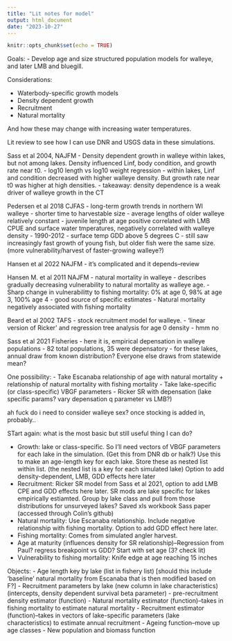 ```yaml
---
title: "Lit notes for model"
output: html_document
date: "2023-10-27"
---
```


```r
knitr::opts_chunk$set(echo = TRUE)
```

Goals: 
- Develop age and size structured population models for walleye, and later LMB and bluegill. 

Considerations: 

- Waterbody-specific growth models
- Density dependent growth
- Recruitment
- Natural mortality

And how these may change with increasing water temperatures. 

Lit review to see how I can use DNR and USGS data in these simulations. 

Sass et al 2004, NAJFM
- Density dependent growth in walleye within lakes, but not among lakes. Density influenced Linf, body condition, and growth rate near t0. 
- log10 length vs log10 weight regression
- within lakes, Linf and condition decreased with higher walleye density. But growth rate near t0 was higher at high densities. 
- takeaway: density dependence is a weak driver of walleye growth in the CT

Pedersen et al 2018 CJFAS
- long-term growth trends in northern WI walleye
- shorter time to harvestable size
- average lengths of older walleye relatively constant
- juvenile length at age positive correlated with LMB CPUE and surface water tmperatures, negatively correlated with walleye density
- 1990-2012
- surface temp GDD above 5 degrees C
- still saw increasingly fast growth of young fish, but older fish were the same size. (more vulnerability/harvest of faster-growing walleye?)

Hansen et al 2022 NAJFM
- it's complicated and it depends--review

Hansen M. et al 2011 NAJFM
- natural mortality in walleye
- describes gradually decreasing vulnerability to natural mortality as walleye age. 
- Sharp change in vulnerabilitty to fishing mortality: 0% at age 0, 98% at age 3, 100% age 4
- good source of specific estimates
- Natural mortality negatively associated with fishing mortality

Beard et al 2002 TAFS
- stock recruitment model for walleye. 
- 'linear version of Ricker' and regression tree analysis for age 0 density
- hmm no

Sass et al 2021 Fisheries
- here it is, empirical depensation in walleye populations
- 82 total populations, 35 were depensatory
- for these lakes, annual draw from known distribution? Everyone else draws from statewide mean? 


One possibility: 
- Take Escanaba relationship of age with natural mortality + relationship of natural mortality with fishing mortality
- Take lake-specific (or class-specific) VBGF parameters
- Ricker SR with depensation (lake specific params? vary depensation q parameter vs LMB?)

ah fuck do i need to consider walleye sex? once stocking is added in, probably.. 


STart again: what is the most basic but still useful thing I can do? 

- Growth: lake or class-specific. So I'll need vectors of VBGF parameters for each lake in the simulation. (Get this from DNR db or halk?) Use this to make an age-length key for each lake. Store these as nested list within list. (the nested list is a key for each simulated lake) Option to add density-dependent, LMB, GDD effects here later
- Recruitment: Ricker SR model from Sass et al 2021, option to add LMB CPE and GDD effects here later. SR mods are lake specific for lakes empirically estiamted. Group by lake class and pull from those distributions for unsurveyed lakes? Saved xls workbook Sass paper (accessed through Colin's github)
- Natural mortality: Use Escanaba relationship. Include negative relationship with fishing mortality. Option to add GDD effect here later. 
- Fishing mortality: Comes from simulated angler harvest. 
- Age at maturity (influences density for SR relationship)--Regression from Paul? regress breakpoint vs GDD? Start with set age (3? check lit)
- Vulnerability to fishing mortality: Knife edge at age reaching 15 inches

Objects: 
- Age length key by lake (list in fishery list) [should this include 'baseline' natural mortality from Escanaba that is then modified based on F?]
- Recruitment parameters by lake (new column in lake characteristics) (intercepts, density dependent survival beta parameter)
- pre-recruitment density estimator (function)
- Natural mortality estimator (function)--takes in fishing mortality to estimate natural mortality 
- Recruitment estimator (function)--takes in vectors of lake-specific parameters (lake characteristics) to estimate annual recruitment
- Ageing function--move up age classes
- New population and biomass function

